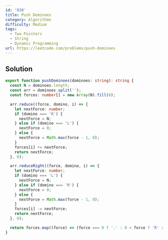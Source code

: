```yaml
---
id: '838'
title: Push Dominoes
category: Algorithms
difficulty: Medium
tags:
  - Two Pointers
  - String
  - Dynamic Programming
url: https://leetcode.com/problems/push-dominoes
---
```


## Solution

```typescript filename="solution.ts" copy
export function pushDominoes(dominoes: string): string {
  const N = dominoes.length;
  const arr = dominoes.split('');
  const forces: number[] = new Array(N).fill(0);

  arr.reduce((force, domino, i) => {
    let nextForce: number;
    if (domino === 'R') {
      nextForce = N;
    } else if (domino === 'L') {
      nextForce = 0;
    } else {
      nextForce = Math.max(force - 1, 0);
    }
    forces[i] += nextForce;
    return nextForce;
  }, 0);

  arr.reduceRight((force, domino, i) => {
    let nextForce: number;
    if (domino === 'L') {
      nextForce = N;
    } else if (domino === 'R') {
      nextForce = 0;
    } else {
      nextForce = Math.max(force - 1, 0);
    }
    forces[i] -= nextForce;
    return nextForce;
  }, 0);

  return forces.map((force) => (force === 0 ? '.' : 0 < force ? 'R' : 'L')).join('');
}
```
